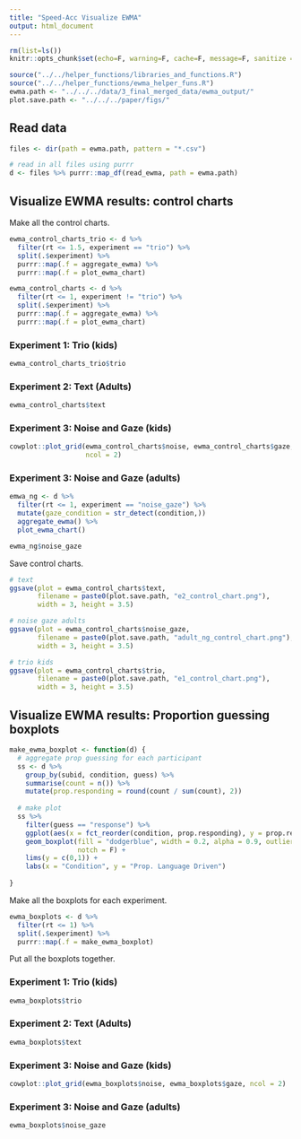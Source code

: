 ```yaml
---
title: "Speed-Acc Visualize EWMA"
output: html_document
---
```


```r
rm(list=ls())
knitr::opts_chunk$set(echo=F, warning=F, cache=F, message=F, sanitize = T, fig.height=6, fig.width=6)
````

```r
source("../../helper_functions/libraries_and_functions.R")
source("../../helper_functions/ewma_helper_funs.R")
ewma.path <- "../../../data/3_final_merged_data/ewma_output/"
plot.save.path <- "../../../paper/figs/"
```

## Read data

```r
files <- dir(path = ewma.path, pattern = "*.csv") 

# read in all files using purrr
d <- files %>% purrr::map_df(read_ewma, path = ewma.path)
```

## Visualize EWMA results: control charts

Make all the control charts. 

```r
ewma_control_charts_trio <- d %>% 
  filter(rt <= 1.5, experiment == "trio") %>% 
  split(.$experiment) %>% 
  purrr::map(.f = aggregate_ewma) %>% 
  purrr::map(.f = plot_ewma_chart)
```

```r
ewma_control_charts <- d %>% 
  filter(rt <= 1, experiment != "trio") %>% 
  split(.$experiment) %>% 
  purrr::map(.f = aggregate_ewma) %>% 
  purrr::map(.f = plot_ewma_chart)
```

### Experiment 1: Trio (kids)

```r
ewma_control_charts_trio$trio
```

### Experiment 2: Text (Adults)

```r
ewma_control_charts$text
```

### Experiment 3: Noise and Gaze (kids)

```r
cowplot::plot_grid(ewma_control_charts$noise, ewma_control_charts$gaze, 
                   ncol = 2)
```

### Experiment 3: Noise and Gaze (adults)

```r
emwa_ng <- d %>% 
  filter(rt <= 1, experiment == "noise_gaze") %>% 
  mutate(gaze_condition = str_detect(condition,))
  aggregate_ewma() %>% 
  plot_ewma_chart()

ewma_ng$noise_gaze
```

Save control charts.

```r
# text
ggsave(plot = ewma_control_charts$text, 
       filename = paste0(plot.save.path, "e2_control_chart.png"), 
       width = 3, height = 3.5)

# noise gaze adults
ggsave(plot = ewma_control_charts$noise_gaze, 
       filename = paste0(plot.save.path, "adult_ng_control_chart.png"), 
       width = 3, height = 3.5)

# trio kids
ggsave(plot = ewma_control_charts$trio, 
       filename = paste0(plot.save.path, "e1_control_chart.png"), 
       width = 3, height = 3.5)
```

## Visualize EWMA results: Proportion guessing boxplots 

```r
make_ewma_boxplot <- function(d) {
  # aggregate prop guessing for each participant
  ss <- d %>% 
    group_by(subid, condition, guess) %>% 
    summarise(count = n()) %>% 
    mutate(prop.responding = round(count / sum(count), 2))
  
  # make plot
  ss %>% 
    filter(guess == "response") %>% 
    ggplot(aes(x = fct_reorder(condition, prop.responding), y = prop.responding)) +
    geom_boxplot(fill = "dodgerblue", width = 0.2, alpha = 0.9, outlier.color = "white",
                 notch = F) +
    lims(y = c(0,1)) +
    labs(x = "Condition", y = "Prop. Language Driven") 
  
}
```

Make all the boxplots for each experiment. 

```r
ewma_boxplots <- d %>% 
  filter(rt <= 1) %>% 
  split(.$experiment) %>% 
  purrr::map(.f = make_ewma_boxplot)
```

Put all the boxplots together. 

### Experiment 1: Trio (kids)

```r
ewma_boxplots$trio 
```

### Experiment 2: Text (Adults)

```r
ewma_boxplots$text
```

### Experiment 3: Noise and Gaze (kids)

```r
cowplot::plot_grid(ewma_boxplots$noise, ewma_boxplots$gaze, ncol = 2) 
```

### Experiment 3: Noise and Gaze (adults)

```r
ewma_boxplots$noise_gaze
```